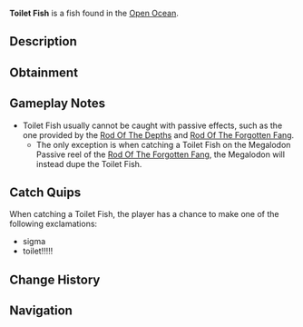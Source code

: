 {{FishInfobox
|image          = Toilet Fish.png
|rarity         = Secret
|sea            = Second Sea
|location       = [[Open Ocean]]
|sublocation    = 
|sources        = Fishing Rod
|nopassive      = 1
|radar_location = 
|prog_speed     = -65
|xp             = 12000
|weather        = Clear
|time           = Day
|season         = Summer
|bait           = Mist Worms
|base_weight    = 20
|base_value     = 20000
|weight_range   = 16.5
|base_chance    = 0.5
|base_resil     = 6
}}
'''Toilet Fish''' is a {{Rarity|Secret}} fish found in the [[Open Ocean]].

== Description ==
{{Description|i need to take a dump|Bestiary Entry}}

== Obtainment ==
{{Description|Kiwi would be fond of this|Bestiary Hint}}
{{Fish Availability|
Open Ocean
Open Ocean/Sea Leviathan
|top_rods      = 
Free Spirit Rod\544.34\5511.77;
Egg Rod\424.37\4577.14;
Verdant Shear Rod\416.86\4993.84;
Blazebringer Rod\397.76\4325.37;
Great Dreamer Rod\396.85\4285.18;
Flimsy Rod\347.95\4910.68;
Training Rod\353.4\3236.48;
Resourceful Rod\341.08\3576.73;
Plastic Rod\247.78\5267.37;
Fischer's Rod\249.77\5048.65;
Trident Rod\356.66\3517.09;
Seraphic Rod\284.44\3067.93;
Ethereal Prism Rod\283.09\3039.65;
No-Life Rod\275.71\2957.77;
Challenger's Rod\264.62\2840.56;
Rod Of The Forgotten Fang\259.01\2791.95;
Rod Of The Exalted One\254.87\2755.28;
Rod Of The Depths\244.74\2633.52;
Depthseeker Rod\240.91\2550.29;
Volcanic Rod\235.18\2518.29;
Avalanche Rod\233.68\2468.38;
Zeus Rod\232.03\2484.53;
Steady Rod\224.6\2203.23
|recommended   = Free Spirit Rod
}}

== Gameplay Notes ==
* Toilet Fish usually cannot be caught with passive effects, such as the one provided by the [[Rod Of The Depths]] and [[Rod Of The Forgotten Fang]].
** The only exception is when catching a Toilet Fish on the Megalodon Passive reel of the [[Rod Of The Forgotten Fang]], the Megalodon will instead dupe the Toilet Fish.

== Catch Quips ==
When catching a Toilet Fish, the player has a chance to make one of the following exclamations:
* sigma
* toilet!!!!!

== Change History ==
{{Change History|{{subst:Current Version}}}}

== Navigation ==
{{Fish Navbox|Open Ocean}}